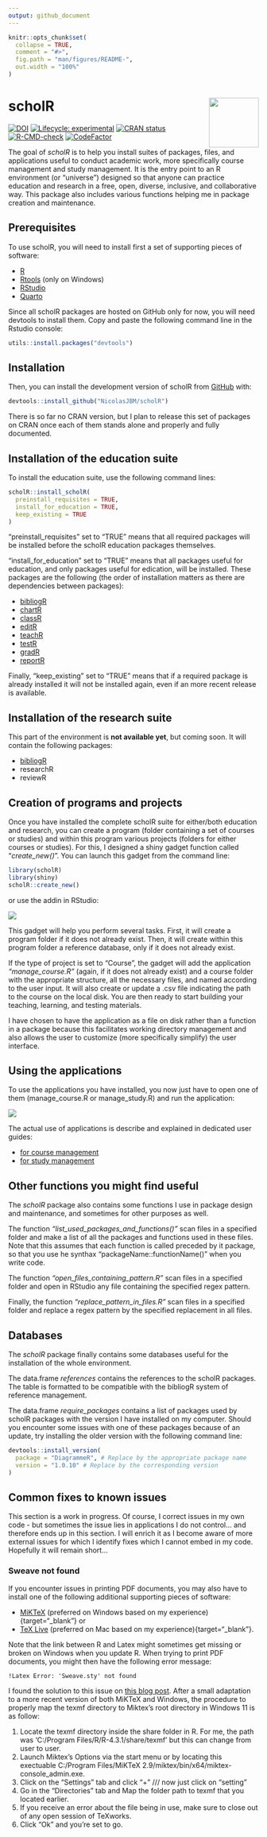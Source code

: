 ```yaml
---
output: github_document
---
```


<!-- README.md is generated from README.Rmd. Please edit that file -->

```r
knitr::opts_chunk$set(
  collapse = TRUE,
  comment = "#>",
  fig.path = "man/figures/README-",
  out.width = "100%"
)
```

# scholR <img src="https://raw.githubusercontent.com/NicolasJBM/scholR/ddc7fecbd529ef9088295ef8aedf471014545b82/docs/assets/scholR.svg" align="right" width="100" height="100" >

<!-- badges: start -->
[![DOI](https://zenodo.org/badge/454038310.svg)](https://zenodo.org/badge/latestdoi/454038310)
[![Lifecycle: experimental](https://img.shields.io/badge/lifecycle-experimental-orange.svg)](https://lifecycle.r-lib.org/articles/stages.html#experimental)
[![CRAN status](https://www.r-pkg.org/badges/version/scholR)](https://CRAN.R-project.org/package=scholR)
[![R-CMD-check](https://github.com/NicolasJBM/scholR/actions/workflows/R-CMD-check.yaml/badge.svg)](https://github.com/NicolasJBM/scholR/actions/workflows/R-CMD-check.yaml)
[![CodeFactor](https://www.codefactor.io/repository/github/NicolasJBM/scholR/badge)](https://www.codefactor.io/repository/github/NicolasJBM/scholR)
<!-- badges: end -->


The goal of *scholR* is to help you install suites of packages, files, and applications useful to conduct academic work, more specifically course management and study management. It is the entry point to an R environment (or "universe") designed so that anyone can practice education and research in a free, open, diverse, inclusive, and collaborative way. This package also includes various functions helping me in package creation and maintenance.  



## Prerequisites

To use scholR, you will need to install first a set of supporting pieces of software:  

- [R](https://cran.rstudio.com/){target="_blank"}
- [Rtools](https://cran.r-project.org/bin/windows/Rtools/){target="_blank"} (only on Windows)
- [RStudio](https://posit.co/download/rstudio-desktop/){target="_blank"}
- [Quarto](https://quarto.org/docs/get-started/){target="_blank"}

Since all scholR packages are hosted on GitHub only for now, you will need devtools to install them. Copy and paste the following command line in the Rstudio console:  

```r
utils::install.packages("devtools")
```


## Installation

Then, you can install the development version of scholR from [GitHub](https://github.com/){target="_blank"} with:

```r
devtools::install_github("NicolasJBM/scholR")
```

There is so far no CRAN version, but I plan to release this set of packages on CRAN once each of them stands alone and properly and fully documented.  



## Installation of the education suite

To install the education suite, use the following command lines:  

```r
scholR::install_scholR(
  preinstall_requisites = TRUE,
  install_for_education = TRUE,
  keep_existing = TRUE
)
```

"preinstall_requisites" set to "TRUE" means that all required packages will be installed before the scholR education packages themselves.

"install_for_education" set to "TRUE" means that all packages useful for education, and only packages useful for edication, will be installed. These packages are the following (the order of installation matters as there are dependencies between packages):  

- [bibliogR](https://nicolasjbm.github.io/bibliogR/){target="_blank"}
- [chartR](https://nicolasjbm.github.io/chartR/){target="_blank"}
- [classR](https://nicolasjbm.github.io/classR/){target="_blank"}
- [editR](https://nicolasjbm.github.io/editR/){target="_blank"}
- [teachR](https://nicolasjbm.github.io/teachR/){target="_blank"}
- [testR](https://nicolasjbm.github.io/testR/){target="_blank"}
- [gradR](https://nicolasjbm.github.io/gradR/){target="_blank"}
- [reportR](https://nicolasjbm.github.io/reportR/){target="_blank"}

Finally, "keep_existing" set to "TRUE" means that if a required package is already installed it will not be installed again, even if an more recent release is available.  



## Installation of the research suite

This part of the environment is **not available yet**, but coming soon. It will contain the following packages:  

- [bibliogR](https://nicolasjbm.github.io/bibliogR/){target="_blank"}
- researchR
- reviewR



## Creation of programs and projects

Once you have installed the complete scholR suite for either/both education and research, you can create a program (folder containing a set of courses or studies) and within this program various projects (folders for either courses or studies). For this, I designed a shiny gadget function called "*create_new()*". You can launch this gadget from the command line:  

```r
library(scholR)
library(shiny)
scholR::create_new()
```

or use the addin in RStudio:  

![](https://raw.githubusercontent.com/NicolasJBM/scholR/main/docs/assets/scholR-create_new.gif)  

This gadget will help you perform several tasks. First, it will create a program folder if it does not already exist. Then, it will create within this program folder a reference database, only if it does not already exist.

If the type of project is set to "Course", the gadget will add the application *"manage_course.R"* (again, if it does not already exist) and a course folder with the appropriate structure, all the necessary files, and named according to the user input. It will also create or update a .csv file indicating the path to the course on the local disk. You are then ready to start building your teaching, learning, and testing materials.  

I have chosen to have the application as a file on disk rather than a function in a package because this facilitates working directory management and also allows the user to customize (more specifically simplify) the user interface.  



## Using the applications

To use the applications you have installed, you now just have to open one of them (manage_course.R or manage_study.R) and run the application:  

![](https://raw.githubusercontent.com/NicolasJBM/scholR/main/docs/assets/scholR-run_manage_course.gif)  

The actual use of applications is describe and explained in dedicated user guides:  

- [for course management](){target="_blank"}
- [for study management](){target="_blank"}



## Other functions you might find useful

The *scholR* package also contains some functions I use in package design and maintenance, and sometimes for other purposes as well.  

The function *"list_used_packages_and_functions()"* scan files in a specified folder and make a list of all the packages and functions used in these files. Note that this assumes that each function is called preceded by it package, so that you use he synthax "packageName::functionName()" when you write code.  

The function *"open_files_containing_pattern.R"* scan files in a specified folder and open in RStudio any file containing the specified regex pattern.  

Finally, the function *"replace_pattern_in_files.R"* scan files in a specified folder and replace a regex pattern by the specified replacement in all files.  



## Databases

The *scholR* package finally contains some databases useful for the installation of the whole environment.  

The data.frame *references* contains the references to the scholR packages. The table is formatted to be compatible with the bibliogR system of reference management.  

The data.frame *require_packages* contains a list of packages used by scholR packages with the version I have installed on my computer. Should you encounter some issues with one of these packages because of an update, try installing the older version with the following command line:  

```r
devtools::install_version(
  package = "DiagrammeR", # Replace by the appropriate package name
  version = "1.0.10" # Replace by the corresponding version
)
```



## Common fixes to known issues

This section is a work in progress. Of course, I correct issues in my own code - but sometimes the issue lies in applications I do not control... and therefore ends up in this section. I will enrich it as I become aware of more external issues for which I identify fixes which I cannot embed in my code. Hopefully it will remain short...   



### Sweave not found

If you encounter issues in printing PDF documents, you may also have to install one of the following additional supporting pieces of software:  

- [MiKTeX](https://miktex.org/){target="_blank"} (preferred on Windows based on my experience){target="_blank"} or
- [TeX Live](https://tug.org/texlive/){target="_blank"} (preferred on Mac based on my experience){target="_blank"}.  

Note that the link between R and Latex might sometimes get missing or broken on Windows when you update R. When trying to print PDF documents, you might then have the following error message:

```
!Latex Error: 'Sweave.sty' not found
```

I found the solution to this issue on [this blog post](https://tex.stackexchange.com/questions/153193/latex-error-sweave-sty-not-found){target="_blank"}. After a small adaptation to a more recent version of both MiKTeX and Windows, the procedure to properly map the texmf directory to Miktex's root directory in Windows 11 is as follow:  

1. Locate the texmf directory inside the share folder in R. For me, the path was 'C:/Program Files/R/R-4.3.1/share/texmf' but this can change from user to user.
2. Launch Miktex's Options via the start menu or by locating this exectuable C:/Program Files/MiKTeX 2.9/miktex/bin/x64/miktex-console_admin.exe.
3. Click on the "Settings" tab and click "+" /// now just click on "setting"
4. Go in the "Directories" tab and Map the folder path to texmf that you located earlier.
5. If you receive an error about the file being in use, make sure to close out of any open session of TeXworks.
6. Click "Ok" and you're set to go.



